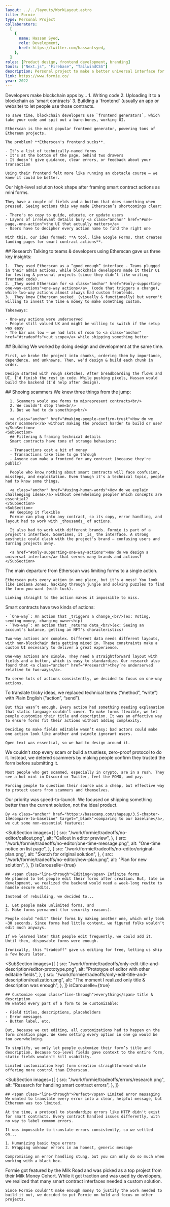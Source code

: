 ```yaml
---
layout: ../../layouts/WorkLayout.astro
title: Formie
type: Personal Project
collaborators:
  [
    {
      name: Hassan Syed,
      role: Development,
      href: https://twitter.com/hassantsyed,
    },
  ]
roles: [Product design, frontend development, branding]
tools: ["Next.js", "Firebase", "TailwindCSS"]
description: Personal project to make a better universal interface for smart contracts.
link: https://www.formie.co/
year: 2022
---
```



<Section 
  title="Problem"
  images={[
    { 
      src: "/work/formie/annotated-etherscan-page.png", 
      alt: "Etherscan's interface for smart contract actions",
    }
  ]}
>
  <SubSection>
    Developers make blockchain apps by...
    1. Writing code
    2. Uploading it to a blockchain as `smart contracts`
    3. Building a `frontend` (usually an app or website) to let people use those contracts.

    To save time, blockchain developers use `frontend generators`, which take your code and spit out a bare-bones, working UI.

    Etherscan is the most popular frontend generator, powering tons of Ethereum projects.

    The problem? **Etherscan's frontend sucks**.

    - It's a list of technically-named forms
    - It's at the bottom of the page, behind two drawers
    - It doesn’t give guidance, clear errors, or feedback about your transaction

    Using their frontend felt more like running an obstacle course — we knew it could be better.

  </SubSection>

</Section>

<Section title="Idea">
  <SubSection
    images={[
      { 
        src: "..//work/formie/first-idea-for-form-builder.png", 
        alt: "First sketch of form builder UI",
      }
    ]}
  > 
    Our high-level solution took shape after framing smart contract actions as mini forms.
    
    They have a couple of fields and a button that does something when pressed. Seeing actions this way made Etherscan’s shortcomings clear:

    - There's no copy to guide, educate, or update users
    - Layers of irrelevant details bury <a class="anchor" href="#one-page,-one-action">the UI that actually matters</a>
    - Users have to decipher every action name to find the right one

    With this, our idea formed: **A tool, like Google Forms, that creates landing pages for smart contract actions**.

  </SubSection>
</Section>

<Section 
  title="Process"
  images={[
    { 
      src: "/work/formie/process/chunks.png", 
      alt: "Work chunks, sequenced in FigJam",
    },
    { 
      src: "/work/formie/process/flow.png", 
      alt: "First breadboard flow",
    },
    { 
      src: "/work/formie/process/sketch.png", 
      alt: "Sketch of form page's header",
    },
  ]} 
  isCarouselle={true}
>
  <SubSection >
    ## Research
    Talking to teams & developers using Etherscan gave us three key insights:

    1. _They used Etherscan as a “good enough” interface_. Teams plugged in their admin actions, while blockchain developers made it their UI for testing & personal projects (since they didn’t like writing frontend code).
    2. _They used Etherscan for <a class="anchor" href="#only-supporting-one-way-actions">one-way actions</a>_ (code that triggers a change), while two-way actions almost always had custom frontends.
    3. _They knew Etherscan sucked_ (visually & functionally) but weren't willing to invest the time & money to make something custom.

    Takeaways:

    - One-way actions were underserved
    - People still valued UX and might be willing to switch if the setup was easy
    - The bar was low — we had lots of room to <a class="anchor" href="#tradeoffs">cut scope</a> while shipping something better

  </SubSection>
  <SubSection>
    ## Building
    We worked by doing design and development at the same time.

    First, we broke the project into chunks, ordering them by importance, dependence, and unknowns. Then, we’d design & build each chunk in order.

    Design started with rough sketches. After breadboarding the flows and UI, I’d finish the rest in code. While pushing pixels, Hassan would build the backend (I’d help after design).

  </SubSection>
</Section>

<Section 
  title="Challenges"
  images={[
    { 
      src: "/work/formie/challenges/scam.png", 
      alt: "Thinking through handling bad guys",
    },
    {
      src: "/work/formie/challenges/explain.png",
      alt: "Thinking about out how to explain stuff",
    },
  ]} 
>
    <SubSection>
      ## Shooing scammers
      We knew three things from the jump:
      
      1. Scammers would use forms to misrepresent contracts<br/>
      2. We couldn't stop them<br/>
      3. But we had to do something<br/>

      <a class="anchor" href="#making-people-confirm-trust">How do we deter scammers</a> without making the product harder to build or use?
    </SubSection>
    <SubSection>
      ## Filtering & framing technical details
      Smart contracts have tons of strange behaviors:

      - Transactions cost a bit of money
      - Transactions take time to go through
      - Anyone can make a frontend for any contract (because they're public)

      People who know nothing about smart contracts will face confusion, missteps, and exploitation. Even though it's a technical topic, people had to know some things.

      <a class="anchor" href="#using-human-words">How do we explain challenging ideas</a> without overwhelming people? Which concepts are essential?
    </SubSection>
    <SubSection>
      ## Keeping it flexible
      Formie can plug into any contract, so its copy, error handling, and layout had to work with _thousands_ of actions.

      It also had to work with different brands. Formie is part of a project's interface. Sometimes, it _is_ the interface. A strong aesthetic could clash with the project's brand — confusing users and turning projects away.

      <a href="#only-supporting-one-way-actions">How do we design a universal interface</a> that serves many brands and actions?
    </SubSection>

</Section>

<Section title="One page, one action">
  <SubSection
    images={[
      { 
        src: "/work/formie/decisions/one-page.png", 
        alt: "Form for Uniswap's Delegate action",
      },
    ]} 
  >
    The main departure from Etherscan was limiting forms to a single
    action.
    
    Etherscan puts every action in one place, but it's a mess! You look like Indiana Jones, hacking through jungle and solving puzzles to find the form you want (with luck).

    Linking straight to the action makes it impossible to miss.

  </SubSection>
</Section>
<Section title="Only supporting one-way actions">
  <SubSection
    images={[
      { 
        src: "/work/formie/decisions/one-way-actions.png", 
        alt: "UI for picking a form's action",
      },
    ]} 
  >
    Smart contracts have two kinds of actions: 
    
    - `One-way`: An action that _triggers a change_<br/>(ex: Voting, sending money, changing ownership) 
    - `Two-way`: An action that _returns data_<br/>(ex: Seeing an account's balance, getting an NFT's characteristics) 
    
    Two-way actions are complex. Different data needs different layouts, with non-blockchain data getting mixed in. These constraints make a custom UI necessary to deliver a great experience.

    One-way actions are simple. They need a straightforward layout with fields and a button, which is easy to standardize. Our research also found that <a class="anchor" href="#research">they’re underserved relative to two-ways</a>.

    To serve lots of actions consistently, we decided to focus on one-way actions.

  </SubSection>
</Section>
<Section title="Using human words">
  <SubSection
    images={[
      { 
        src: "/work/formie/decisions/title-and-description.png", 
        alt: "UI for editing title & description",
      },
    ]} 
  >
    To translate tricky ideas, we replaced technical terms (“method”, “write”) with Plain English (“action”, “send”).

    But this wasn’t enough. Every action had something needing explanation that static language couldn’t cover. To make forms flexible, we let people customize their title and description. It was an effective way to ensure forms fit their actions without adding complexity.

    Deciding to make fields editable wasn’t easy: bad actors could make one action look like another and swindle ignorant users.

    Open text was essential, so we had to design around it.

  </SubSection>
</Section>
<Section title="Making people confirm trust">
  <SubSection
    images={[
      { 
        src: "/work/formie/decisions/trust.png", 
        alt: "Confirmation checkbox at the end of every form",
      },
    ]} 
  >
    We couldn’t stop every scam or build a trustless, zero-proof protocol to do it. Instead, we detered scammers by making people confirm they trusted the form before submitting it.

    Most people who get scammed, especially in crypto, are in a rush. They see a hot mint in Discord or Twitter, feel the FOMO, and pay.

    Forcing people to question their source was a cheap, but effective way to protect users from scammers and themselves.

  </SubSection>
</Section>

<Section title="Tradeoffs">
  <SubSection>
    Our priority was speed-to-launch. We focused on shipping something better than the current solution, not the ideal product.
    
    By <a class="anchor" href="https://basecamp.com/shapeup/3.5-chapter-14#compare-to-baseline" target="_blank">comparing to our baseline</a>, we cut some non-essential features:
  </SubSection>

  <SubSection
    images={[
      { 
        src: "/work/formie/tradeoffs/no-editor/callout.png", 
        alt: "Callout in editor preview",
      },
      { 
        src: "/work/formie/tradeoffs/no-editor/one-time-message.png", 
        alt: "One-time notice on list page",
      },
      { 
        src: "/work/formie/tradeoffs/no-editor/original-plan.png", 
        alt: "Sketch for original solution",
      },
      { 
        src: "/work/formie/tradeoffs/no-editor/new-plan.png", 
        alt: "Plan for new solution",
      },
    ]}
    isCarouselle={true}
  >
    ## <span class="line-through">Editing</span> Infinite forms
    We planned to let people edit their forms after creation. But, late in development, we realized the backend would need a week-long rewite to handle secure edits.

    Instead of rebuilding, we decided to...

    1. Let people make unlimited forms, and
    2. Make forms permanent (for security reasons).

    People could "edit" their forms by making another one, which only took ~30 seconds. Since forms had little content, we figured folks wouldn’t edit much anyways.

    If we learned later that people edit frequently, we could add it. Until then, disposable forms were enough.

    Ironically, this "tradeoff" gave us editing for free, letting us ship a few hours later.

  </SubSection>
  
  <SubSection
    images={[
      { 
        src: "/work/formie/tradeoffs/only-edit-title-and-description/editor-prototype.png", 
        alt: "Prototype of editor with other editable fields",
      },
      { 
        src: "/work/formie/tradeoffs/only-edit-title-and-description/realization.png", 
        alt: "The moment I realized only title & description was enough",
      },
    ]} 
    isCarouselle={true}
  >
    ## Customize <span class="line-through">everything</span> title & description
    We wanted every part of a form to be customizable:

    - Field titles, descriptions, placeholders
    - Error messages
    - Button label, etc.

    But, because we cut editing, all customizations had to happen on the form creation page. We knew setting every option in one go would be too overwhelming.

    To simplify, we only let people customize their form’s title and description. Because top-level fields gave context to the entire form, static fields wouldn’t kill usability.

    Limited customization kept form creation straightforward while offering more control than Etherscan.

  </SubSection>

  <SubSection
    images={[
      { 
        src: "/work/formie/tradeoffs/errors/research.png", 
        alt: "Research for handling smart contract errors",
      },
    ]} 
  >
    ## <span class="line-through">Perfect</span> Limited error messaging
    We wanted to translate every error into a clear, helpful message, but Ethereum was too limited.

    At the time, a protocol to standardize errors like HTTP didn't exist for smart contracts. Every contract handled issues differently, with no way to label common errors.

    It was impossible to translate errors consistently, so we settled on...

    1. Humanizing basic type errors
    2. Wrapping unknown errors in an honest, generic message

    Compromising on error handling stung, but you can only do so much when working with a black box.

  </SubSection>
</Section>

<Section title="Result">
  <SubSection>
    Formie got featured by the Milk Road and was picked as a top project from their Milk Money Cohort. While it got traction and was used by developers, we realized that many smart contract interfaces needed a custom solution.

    Since Formie couldn't make enough money to justify the work needed to build it out, we decided to put Formie on hold and focus on other projects.

  </SubSection>
</Section>
